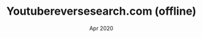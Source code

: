 ---
company: Commercial App
title: Youtubereversesearch.com (offline)
date: Apr 2020
order: Apr 2020
porder: 3
description: [Enabled users to do a reverse web search directly from a YouTube video via Google’s Image recognition API, Used Infrastructure-as-Code by utilizing yaml file to configure and deploy NodeJS backend on Google Cloud App Engine]
journey: true
skills: [gcp, javascript, html, css]
new: [gcp]
company_short: n/a
type: Project – Youtubereversesearch.com
learned: CORS, Using Infrastrcuture-as-Code to deploy on the cloud, Debugging cloud deployments
repo: https://github.com/razamu15/yt_frame_search
---